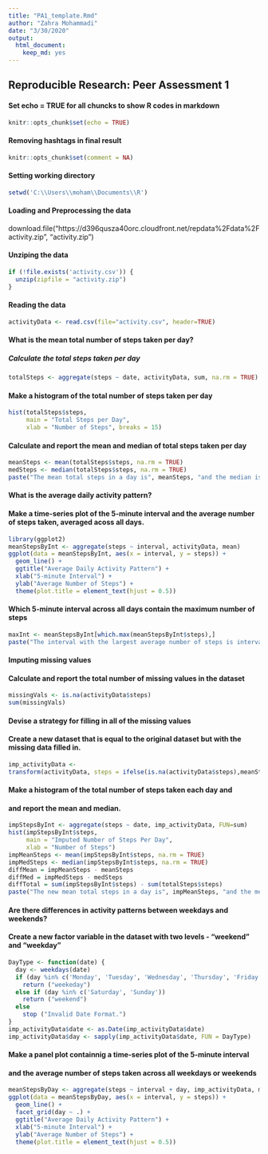 ---
title: "PA1_template.Rmd"
author: "Zahra Mohammadi"
date: "3/30/2020"
output: 
  html_document: 
    keep_md: yes
---
## Reproducible Research: Peer Assessment 1

#### Set echo = TRUE for all chuncks to show R codes in markdown

```{r}
knitr::opts_chunk$set(echo = TRUE)
```

#### Removing hashtags in final result

```{r include=FALSE}
knitr::opts_chunk$set(comment = NA)
```

#### Setting working directory
```{r}
setwd('C:\\Users\\moham\\Documents\\R')
```

#### Loading and Preprocessing the data

download.file("https://d396qusza40orc.cloudfront.net/repdata%2Fdata%2Factivity.zip", "activity.zip")

#### Unziping the data

```{r}
if (!file.exists('activity.csv')) {
  unzip(zipfile = "activity.zip")
}
```
#### Reading the data
```{r} 
activityData <- read.csv(file="activity.csv", header=TRUE)
```

#### What is the mean total number of steps taken per day?

##### Calculate the total steps taken per day

```{r} 
totalSteps <- aggregate(steps ~ date, activityData, sum, na.rm = TRUE) 
```

#### Make a histogram of the total number of steps taken per day

```{r}
hist(totalSteps$steps,
     main = "Total Steps per Day",
     xlab = "Number of Steps", breaks = 15)
```

#### Calculate and report the mean and median of total steps taken per day

```{r}
meanSteps <- mean(totalSteps$steps, na.rm = TRUE)
medSteps <- median(totalSteps$steps, na.rm = TRUE)
paste("The mean total steps in a day is", meanSteps, "and the median is", medSteps, ".")

```

#### What is the average daily activity pattern?
#### Make a time-series plot of the 5-minute interval and the average number of steps taken, averaged acoss all days.

```{r}
library(ggplot2)
meanStepsByInt <- aggregate(steps ~ interval, activityData, mean)
ggplot(data = meanStepsByInt, aes(x = interval, y = steps)) +
  geom_line() +
  ggtitle("Average Daily Activity Pattern") +
  xlab("5-minute Interval") +
  ylab("Average Number of Steps") +
  theme(plot.title = element_text(hjust = 0.5))
```

#### Which 5-minute interval across all days contain the maximum number of steps
```{r}
maxInt <- meanStepsByInt[which.max(meanStepsByInt$steps),]
paste("The interval with the largest average number of steps is interval", maxInt$interval, ".")
```
#### Imputing missing values 
#### Calculate and report the total number of missing values in the dataset
```{r}
missingVals <- is.na(activityData$steps)
sum(missingVals)
```

#### Devise a strategy for filling in all of the missing values
#### Create a new dataset that is equal to the original dataset but with the missing data filled in.

```{r}
imp_activityData <- 
transform(activityData, steps = ifelse(is.na(activityData$steps),meanStepsByInt$steps[match(activityData$interval, meanStepsByInt$interval)],activityData$steps))
```

#### Make a histogram of the total number of steps taken each day and
#### and report the mean and median.
```{r}
impStepsByInt <- aggregate(steps ~ date, imp_activityData, FUN=sum)
hist(impStepsByInt$steps,
     main = "Imputed Number of Steps Per Day",
     xlab = "Number of Steps")
impMeanSteps <- mean(impStepsByInt$steps, na.rm = TRUE)
impMedSteps <- median(impStepsByInt$steps, na.rm = TRUE)
diffMean = impMeanSteps - meanSteps
diffMed = impMedSteps - medSteps
diffTotal = sum(impStepsByInt$steps) - sum(totalSteps$steps)
paste("The new mean total steps in a day is", impMeanSteps, "and the median is", impMedSteps, ", instead of", meanSteps, "and", medSteps, "respectively.")
```

#### Are there differences in activity patterns between weekdays and weekends?
#### Create a new factor variable in the dataset with two levels - "weekend" and "weekday"
```{r}
DayType <- function(date) {
  day <- weekdays(date)
  if (day %in% c('Monday', 'Tuesday', 'Wednesday', 'Thursday', 'Friday'))
    return ("weekeday")
  else if (day %in% c('Saturday', 'Sunday'))
    return ("weekend")
  else
    stop ("Invalid Date Format.")
}
imp_activityData$date <- as.Date(imp_activityData$date)
imp_activityData$day <- sapply(imp_activityData$date, FUN = DayType)
```

#### Make a panel plot containnig a time-series plot of the 5-minute interval
#### and the average number of steps taken across all weekdays or weekends
```{r}
meanStepsByDay <- aggregate(steps ~ interval + day, imp_activityData, mean)
ggplot(data = meanStepsByDay, aes(x = interval, y = steps)) + 
  geom_line() +
  facet_grid(day ~ .) +
  ggtitle("Average Daily Activity Pattern") +
  xlab("5-minute Interval") +
  ylab("Average Number of Steps") +
  theme(plot.title = element_text(hjust = 0.5))

```









